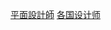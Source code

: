 {{commons cat|Graphic designers by country}}
{{Categories by country|nocat}}

[[Category:平面設計師|]]
[[Category:各国设计师|]]